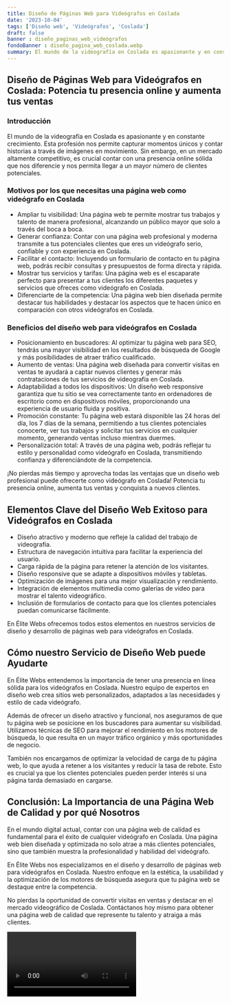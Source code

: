 ```yaml
---
title: Diseño de Páginas Web para Videógrafos en Coslada
date: '2023-10-04'
tags: ['Diseño web', 'Videógrafos', 'Coslada']
draft: false
banner : diseño_paginas_web_videógrafos
fondoBanner : diseño_pagina_web_coslada.webp
summary: El mundo de la videografía en Coslada es apasionante y en constante crecimiento. Esta profesión nos permite capturar momentos únicos y contar historias a través de imágenes en movimiento. Sin embargo, en un mercado altamente competitivo, es crucial contar con una presencia online sólida que nos diferencie y nos permita llegar a un mayor número de clientes potenciales.
---
```


## Diseño de Páginas Web para Videógrafos en Coslada: Potencia tu presencia online y aumenta tus ventas

### Introducción

El mundo de la videografía en Coslada es apasionante y en constante crecimiento. Esta profesión nos permite capturar momentos únicos y contar historias a través de imágenes en movimiento. Sin embargo, en un mercado altamente competitivo, es crucial contar con una presencia online sólida que nos diferencie y nos permita llegar a un mayor número de clientes potenciales.

### Motivos por los que necesitas una página web como videógrafo en Coslada

- Ampliar tu visibilidad: Una página web te permite mostrar tus trabajos y talento de manera profesional, alcanzando un público mayor que solo a través del boca a boca.
- Generar confianza: Contar con una página web profesional y moderna transmite a tus potenciales clientes que eres un videógrafo serio, confiable y con experiencia en Coslada.
- Facilitar el contacto: Incluyendo un formulario de contacto en tu página web, podrás recibir consultas y presupuestos de forma directa y rápida.
- Mostrar tus servicios y tarifas: Una página web es el escaparate perfecto para presentar a tus clientes los diferentes paquetes y servicios que ofreces como videógrafo en Coslada.
- Diferenciarte de la competencia: Una página web bien diseñada permite destacar tus habilidades y destacar los aspectos que te hacen único en comparación con otros videógrafos en Coslada.

### Beneficios del diseño web para videógrafos en Coslada

- Posicionamiento en buscadores: Al optimizar tu página web para SEO, tendrás una mayor visibilidad en los resultados de búsqueda de Google y más posibilidades de atraer tráfico cualificado.
- Aumento de ventas: Una página web diseñada para convertir visitas en ventas te ayudará a captar nuevos clientes y generar más contrataciones de tus servicios de videografía en Coslada.
- Adaptabilidad a todos los dispositivos: Un diseño web responsive garantiza que tu sitio se vea correctamente tanto en ordenadores de escritorio como en dispositivos móviles, proporcionando una experiencia de usuario fluida y positiva.
- Promoción constante: Tu página web estará disponible las 24 horas del día, los 7 días de la semana, permitiendo a tus clientes potenciales conocerte, ver tus trabajos y solicitar tus servicios en cualquier momento, generando ventas incluso mientras duermes.
- Personalización total: A través de una página web, podrás reflejar tu estilo y personalidad como videógrafo en Coslada, transmitiendo confianza y diferenciándote de la competencia.

¡No pierdas más tiempo y aprovecha todas las ventajas que un diseño web profesional puede ofrecerte como videógrafo en Coslada! Potencia tu presencia online, aumenta tus ventas y conquista a nuevos clientes.

<GifSeo />

<Cta />

## Elementos Clave del Diseño Web Exitoso para Videógrafos en Coslada

- Diseño atractivo y moderno que refleje la calidad del trabajo de videografía.
- Estructura de navegación intuitiva para facilitar la experiencia del usuario.
- Carga rápida de la página para retener la atención de los visitantes.
- Diseño responsive que se adapte a dispositivos móviles y tabletas.
- Optimización de imágenes para una mejor visualización y rendimiento.
- Integración de elementos multimedia como galerías de video para mostrar el talento videográfico.
- Inclusión de formularios de contacto para que los clientes potenciales puedan comunicarse fácilmente.

En Élite Webs ofrecemos todos estos elementos en nuestros servicios de diseño y desarrollo de páginas web para videógrafos en Coslada.

## Cómo nuestro Servicio de Diseño Web puede Ayudarte

En Élite Webs entendemos la importancia de tener una presencia en línea sólida para los videógrafos en Coslada. Nuestro equipo de expertos en diseño web crea sitios web personalizados, adaptados a las necesidades y estilo de cada videógrafo.

Además de ofrecer un diseño atractivo y funcional, nos aseguramos de que tu página web se posicione en los buscadores para aumentar su visibilidad. Utilizamos técnicas de SEO para mejorar el rendimiento en los motores de búsqueda, lo que resulta en un mayor tráfico orgánico y más oportunidades de negocio.

También nos encargamos de optimizar la velocidad de carga de tu página web, lo que ayuda a retener a los visitantes y reducir la tasa de rebote. Esto es crucial ya que los clientes potenciales pueden perder interés si una página tarda demasiado en cargarse.

## Conclusión: La Importancia de una Página Web de Calidad y por qué Nosotros

En el mundo digital actual, contar con una página web de calidad es fundamental para el éxito de cualquier videógrafo en Coslada. Una página web bien diseñada y optimizada no solo atrae a más clientes potenciales, sino que también muestra la profesionalidad y habilidad del videógrafo.

En Élite Webs nos especializamos en el diseño y desarrollo de páginas web para videógrafos en Coslada. Nuestro enfoque en la estética, la usabilidad y la optimización de los motores de búsqueda asegura que tu página web se destaque entre la competencia.

No pierdas la oportunidad de convertir visitas en ventas y destacar en el mercado videográfico de Coslada. Contáctanos hoy mismo para obtener una página web de calidad que represente tu talento y atraiga a más clientes.

<Video />

<CtaBot job='Videógrafos' city='Coslada'/>

<Gmaps query='Coslada+españa+maps' />